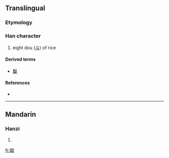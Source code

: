 ==Translingual==

===Etymology===
{{Han compound|䊆|殳|ls=ic}}

===Han character===
{{Han char|rn=79|rad=殳|as=12|sn=16|four=7794<sub>7</sub>|canj=竹木竹弓水 (HDHNE)}}

# eight dou ([[斗]]) of rice

====Derived terms====
* [[糳]]

====References====
* {{Han ref|kx=0587.200|dkj=16679|hdz=32166.140|uh=6BC7|ud=27591|bh=E9E5|bd=59877}}

----

==Mandarin==

===Hanzi===
{{cmn-hanzi|pin=[[huǐ]] ([[hui3]]), [[móu]] ([[mou2]])|wg=hui<sup>3</sup>, mou<sup>2</sup>}}

# {{defn|Mandarin}}

[[fr:毇]]